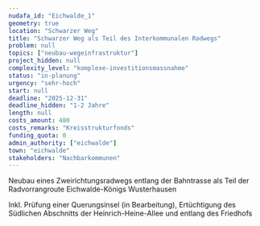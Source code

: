 ```yaml
---
nudafa_id: "Eichwalde_1"
geometry: true
location: "Schwarzer Weg"
title: "Schwarzer Weg als Teil des Interkommunalen Radwegs"
problem: null
topics: ["neubau-wegeinfrastruktur"]
project_hidden: null
complexity_level: "komplexe-investitionsmassnahme"
status: "in-planung"
urgency: "sehr-hoch"
start: null
deadline: "2025-12-31"
deadline_hidden: "1-2 Jahre"
length: null
costs_amount: 480
costs_remarks: "Kreisstrukturfonds"
funding_quota: 0
admin_authority: ["eichwalde"]
town: "eichwalde"
stakeholders: "Nachbarkommunen"
---
```

Neubau eines Zweirichtungsradwegs entlang der Bahntrasse als Teil der Radvorrangroute Eichwalde-Königs Wusterhausen

Inkl. Prüfung einer Querungsinsel (in Bearbeitung), Ertüchtigung des Südlichen Abschnitts der Heinrich-Heine-Allee und entlang des Friedhofs
